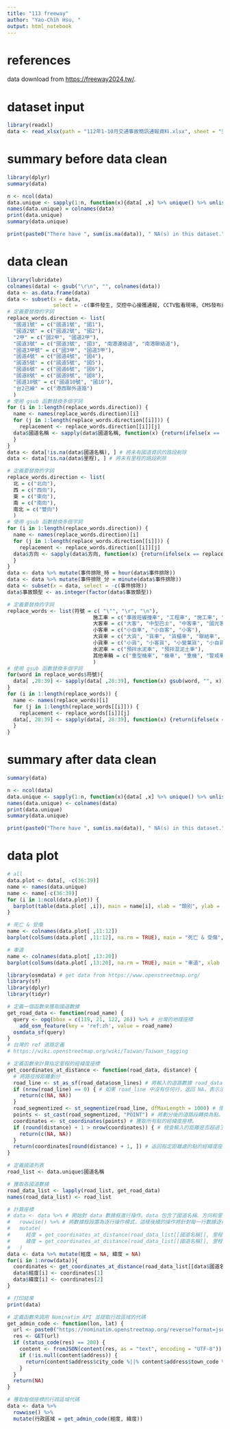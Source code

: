 ---
title: "113 freeway"
author: "Yao-Chih Hsu, "
output: html_notebook
---
# references
data download from [https://freeway2024.tw/](https://freeway2024.tw/).

# dataset input
```{r}
library(readxl)
data <- read_xlsx(path = "112年1-10月交通事故簡訊通報資料.xlsx", sheet = "交通事故簡報通報資料")
```

# summary before data clean
```{r}
library(dplyr)
summary(data)

n <- ncol(data)
data.unique <- sapply(1:n, function(x){data[ ,x] %>% unique() %>% unlist() %>% unname() %>% sort() %>% return()})
names(data.unique) = colnames(data)
print(data.unique)
summary(data.unique)

print(paste0("There have ", sum(is.na(data)), " NA(s) in this dataset."))
```

# data clean
```{r}
library(lubridate)
colnames(data) <- gsub("\r\n", "", colnames(data))
data <- as.data.frame(data)
data <- subset(x = data,
               select = -c(事件發生, 交控中心接獲通報, CCTV監看現場, CMS發布資訊, 交控中心通報工務段, 事故處理小組出發, 事故處理小組抵達, 事故處理小組完成, 簡訊內容))
# 定義要替換的字詞
replace_words.direction <- list(
  "國道1號" = c("國道1號", "國1"),
  "國道2號" = c("國道2號", "國2"),
  "2甲" = c("國2甲", "國道2甲"),
  "國道3號" = c("國道3號", "國3", "南港連絡道", "南港聯絡道"),
  "國道3甲號" = c("國3甲", "國道3甲"),
  "國道4號" = c("國道4號", "國4"),
  "國道5號" = c("國道5號", "國5"),
  "國道6號" = c("國道6號", "國6"),
  "國道8號" = c("國道8號", "國8"),
  "國道10號" = c("國道10號", "國10"),
  "台2己線" = c("港西聯外道路")
  )
# 使用 gsub 函數替換多個字詞
for (i in 1:length(replace_words.direction)) {
  name <- names(replace_words.direction)[i]
  for (j in 1:length(replace_words.direction[[i]])) {
    replacement <- replace_words.direction[[i]][j]
  data$國道名稱 <- sapply(data$國道名稱, function(x) {return(ifelse(x == replacement, name, x))})
  }
}
data <- data[!is.na(data$國道名稱), ] # 將未有國道資訊的路段剃除
data <- data[!is.na(data$里程), ] # 將未有里程的路段剃除

# 定義要替換的字詞
replace_words.direction <- list(
  北 = c("北向"),
  西 = c("西向"),
  東 = c("東向"),
  南 = c("南向"),
  南北 = c("雙向")
  )
# 使用 gsub 函數替換多個字詞
for (i in 1:length(replace_words.direction)) {
  name <- names(replace_words.direction)[i]
  for (j in 1:length(replace_words.direction[[i]])) {
    replacement <- replace_words.direction[[i]][j]
  data$方向 <- sapply(data$方向, function(x) {return(ifelse(x == replacement, name, x))})
  }
}
data <- data %>% mutate(事件排除_時 = hour(data$事件排除))
data <- data %>% mutate(事件排除_分 = minute(data$事件排除))
data <- subset(x = data, select = -c(事件排除))
data$事故類型 <- as.integer(factor(data$事故類型))

# 定義要替換的字詞
replace_words <- list(符號 = c( "\"", "\r", "\n"),
                            施工車 = c("事故班緩撞車", "工程車", "施工車", "施工緩撞車", "緩撞車", "緩撞車", "工工程車", "事故班標誌車", "施工高空車", "施工掃地車", "施工標緻車", "高空作業車"),
                            大客車 = c("大客", "中型巴士", "中客車", "國光客運"),
                            小客車 = c("小自車", "小自客", "小客"),
                            大貨車 = c("大貨", "貨車", "貨櫃車", "聯結車", "連結車", "284貨車", "中型貨車", "槽車", "大貨車ˉ"),
                            小貨車 = c("小貨", "小客貨", "小營業貨", "小自貨"),
                            水泥車 = c("預拌水泥車", "預拌混泥土車"),
                            其他車輛 = c("重型機車", "機車", "重機", "警戒車", "其他")
                            )
# 使用 gsub 函數替換多個字詞
for(word in replace_words$符號){
  data[ ,28:39] <- sapply(data[ ,28:39], function(x) gsub(word, "", x))
}
for (i in 1:length(replace_words)) {
  name <- names(replace_words)[i]
  for (j in 1:length(replace_words[[i]])) {
    replacement <- replace_words[[i]][j]
  data[, 28:39] <- sapply(data[, 28:39], function(x) {return(ifelse(x == replacement, name, x))})
  }
}
```

# summary after data clean
```{r}
summary(data)

n <- ncol(data)
data.unique <- sapply(1:n, function(x){data[ ,x] %>% unique() %>% unlist() %>% unname() %>% sort %>% return()})
names(data.unique) <- colnames(data)
print(data.unique)
summary(data.unique)

print(paste0("There have ", sum(is.na(data)), " NA(s) in this dataset."))
```

# data plot
```{r}
# all
data.plot <- data[, -c(36:39)]
name <- names(data.unique)
name <- name[-c(36:39)]
for (i in 1:ncol(data.plot)) {
  barplot(table(data.plot[ ,i]), main = name[i], xlab = "類別", ylab = "頻率", las = 2)
}

# 死亡 & 受傷
name <- colnames(data.plot[ ,11:12])
barplot(colSums(data.plot[ ,11:12], na.rm = TRUE), main = "死亡 & 受傷", xlab = "類別", ylab = "頻率", las = 2)

# 車道
name <- colnames(data.plot[ ,13:20])
barplot(colSums(data.plot[ ,13:20], na.rm = TRUE), main = "車道", xlab = "類別", ylab = "頻率", las = 2)
```


```{r}
library(osmdata) # get data from https://www.openstreetmap.org/
library(sf)
library(dplyr)
library(tidyr)

# 定義一個函數來獲取國道數據
get_road_data <- function(road_name) {
  query <- opq(bbox = c(119, 21, 122, 26)) %>% # 台灣的地理座標
    add_osm_feature(key = 'ref:zh', value = road_name)
  osmdata_sf(query)
}
# 台灣的 ref 道路定義
# https://wiki.openstreetmap.org/wiki/Taiwan/Taiwan_tagging

# 定義函數來計算指定里程的經緯度座標
get_coordinates_at_distance <- function(road_data, distance) {
  # 將路徑按距離劃分
  road_line <- st_as_sf(road_data$osm_lines) # 將輸入的道路數據 road_data 轉換為簡單特徵集（sf）格式。road_data$osm_lines 包含從 OSM 獲取的道路線條數據。
  if (nrow(road_line) == 0) { # 如果 road_line 中沒有任何行，返回 NA，表示沒有找到道路數據。
    return(c(NA, NA))
  }
  road_segmentized <- st_segmentize(road_line, dfMaxLength = 1000) # 使用 st_segmentize 函數將道路線條按一定的距離（此處為 1000 米）劃分為更小的段。這樣做的目的是將長路徑分割成較短的段，以便更準確地計算距離。
  points <- st_cast(road_segmentized, "POINT") # 將劃分後的道路段轉換為點。st_cast 函數將線段轉換為一系列的點，這些點代表每個劃分段的端點。
  coordinates <- st_coordinates(points) # 獲取所有點的經緯度座標。
  if (round(distance) + 1 > nrow(coordinates)) { # 檢查輸入的距離是否超過了點的數量。如果超過了，返回 NA，表示所需距離超出了道路的總長度。
    return(c(NA, NA))
  }
  return(coordinates[round(distance) + 1, ]) # 返回指定距離處的點的經緯度座標。round(distance) + 1 是為了匹配點的索引。
}

# 定義國道列表
road_list <- data.unique$國道名稱

# 獲取各國道數據
road_data_list <- lapply(road_list, get_road_data)
names(road_data_list) <- road_list

# 計算座標
# data <- data %>% # 開始對 data 數據框進行操作。data 包含了國道名稱、方向和里程數的數據。
#   rowwise() %>% # 將數據框設置為逐行操作模式，這樣後續的操作將針對每一行數據逐行進行。
#   mutate(
#     經度 = get_coordinates_at_distance(road_data_list[[國道名稱]], 里程)[1],
#     緯度 = get_coordinates_at_distance(road_data_list[[國道名稱]], 里程)[2]
#   )
data <- data %>% mutate(經度 = NA, 緯度 = NA)
for(i in 1:nrow(data)){
  coordinates <- get_coordinates_at_distance(road_data_list[[data$國道名稱[i]]], data$里程[i])
  data$經度[i] <- coordinates[1]
  data$緯度[i] <- coordinates[2]
}

# 打印結果
print(data)
```

```{r}
# 定義函數來調用 Nominatim API 並提取行政區域的代碼
get_admin_code <- function(lon, lat) {
  url <- paste0("https://nominatim.openstreetmap.org/reverse?format=json&lat=", lat, "&lon=", lon, "&zoom=10&addressdetails=1")
  res <- GET(url)
  if (status_code(res) == 200) {
    content <- fromJSON(content(res, as = "text", encoding = "UTF-8"))
    if (!is.null(content$address)) {
      return(content$address$city_code %||% content$address$town_code %||% content$address$village_code %||% NA)
    }
  }
  return(NA)
}

# 獲取每個座標的行政區域代碼
data <- data %>%
  rowwise() %>%
  mutate(行政區域 = get_admin_code(經度, 緯度))
```

